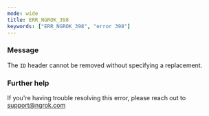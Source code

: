 ```yaml
---
mode: wide
title: ERR_NGROK_398
keywords: ["ERR_NGROK_398", "error 398"]
---
```



### Message

The `ID` header cannot be removed without specifying a replacement.

<ErrorDetails />

### Further help

If you're having trouble resolving this error, please reach out to [support@ngrok.com](mailto:support@ngrok.com?subject=Help%20with%20ERR_NGROK_398)
